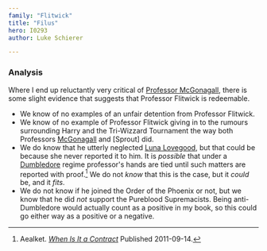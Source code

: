 ```yaml
---
family: "Flitwick"
title: "Filus"
hero: I0293
author: Luke Schierer

---
```

### Analysis

Where I end up reluctantly very critical of [Professor McGonagall][McGonagall], 
there is some slight evidence that suggests that Professor Flitwick is redeemable. 

* We know of no examples of an unfair detention from Professor Flitwick.
* We know of no example of Professor Flitwick giving in to the rumours
  surrounding Harry and the Tri-Wizzard Tournament the way both Professors
  [McGonagall] and [Sprout] did. 
* We do know that he utterly neglected [Luna Lovegood][Luna], but that could
  be because she never reported it to him. It is *possible* that under a
  [Dumbledore] regime professor's hands are tied until such matters are
  reported with proof.[^20210322-3] We do not *know* that this is the case, but
  it *could* be, and it *fits*. 
* We do not know if he joined the Order of the Phoenix or not, but we know that
  he did *not* support the Pureblood Supremacists.  Being anti-Dumbledore would
  actually count as a positive in my book, so this could go either way as a
  positive or a negative.

[McGonagall]: <../../mcgonagall/minerva/>

[Luna]: <../../lovegood/luna/>

[Dumbledore]: <../../dumbledore/albus_percival_wulfric_brian/>

[^20210322-3]: Aealket.
    _[When Is It a Contract](https://www.fanfiction.net/s/7382549)_ Published 2011-09-14. 


